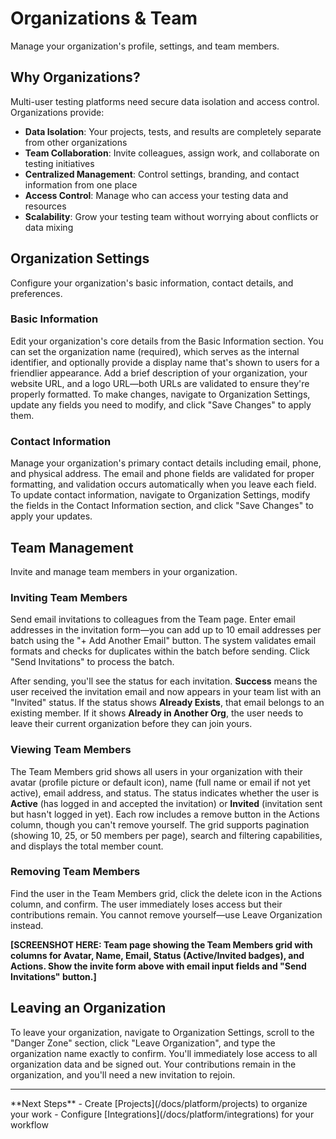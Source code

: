 # Organizations & Team

Manage your organization's profile, settings, and team members.

## Why Organizations?

Multi-user testing platforms need secure data isolation and access control. Organizations provide:

- **Data Isolation**: Your projects, tests, and results are completely separate from other organizations
- **Team Collaboration**: Invite colleagues, assign work, and collaborate on testing initiatives
- **Centralized Management**: Control settings, branding, and contact information from one place
- **Access Control**: Manage who can access your testing data and resources
- **Scalability**: Grow your testing team without worrying about conflicts or data mixing

## Organization Settings

Configure your organization's basic information, contact details, and preferences.

### Basic Information

Edit your organization's core details from the Basic Information section. You can set the organization name (required), which serves as the internal identifier, and optionally provide a display name that's shown to users for a friendlier appearance. Add a brief description of your organization, your website URL, and a logo URL—both URLs are validated to ensure they're properly formatted. To make changes, navigate to Organization Settings, update any fields you need to modify, and click "Save Changes" to apply them.

### Contact Information

Manage your organization's primary contact details including email, phone, and physical address. The email and phone fields are validated for proper formatting, and validation occurs automatically when you leave each field. To update contact information, navigate to Organization Settings, modify the fields in the Contact Information section, and click "Save Changes" to apply your updates.

## Team Management

Invite and manage team members in your organization.

### Inviting Team Members

Send email invitations to colleagues from the Team page. Enter email addresses in the invitation form—you can add up to 10 email addresses per batch using the "+ Add Another Email" button. The system validates email formats and checks for duplicates within the batch before sending. Click "Send Invitations" to process the batch.

After sending, you'll see the status for each invitation. **Success** means the user received the invitation email and now appears in your team list with an "Invited" status. If the status shows **Already Exists**, that email belongs to an existing member. If it shows **Already in Another Org**, the user needs to leave their current organization before they can join yours.

### Viewing Team Members

The Team Members grid shows all users in your organization with their avatar (profile picture or default icon), name (full name or email if not yet active), email address, and status. The status indicates whether the user is **Active** (has logged in and accepted the invitation) or **Invited** (invitation sent but hasn't logged in yet). Each row includes a remove button in the Actions column, though you can't remove yourself. The grid supports pagination (showing 10, 25, or 50 members per page), search and filtering capabilities, and displays the total member count.

### Removing Team Members

Find the user in the Team Members grid, click the delete icon in the Actions column, and confirm. The user immediately loses access but their contributions remain. You cannot remove yourself—use Leave Organization instead.

**[SCREENSHOT HERE: Team page showing the Team Members grid with columns for Avatar, Name, Email, Status (Active/Invited badges), and Actions. Show the invite form above with email input fields and "Send Invitations" button.]**

## Leaving an Organization

To leave your organization, navigate to Organization Settings, scroll to the "Danger Zone" section, click "Leave Organization", and type the organization name exactly to confirm. You'll immediately lose access to all organization data and be signed out. Your contributions remain in the organization, and you'll need a new invitation to rejoin.

---

<Callout type="default">
  **Next Steps** - Create [Projects](/docs/platform/projects) to organize your work - Configure
  [Integrations](/docs/platform/integrations) for your workflow
</Callout>
